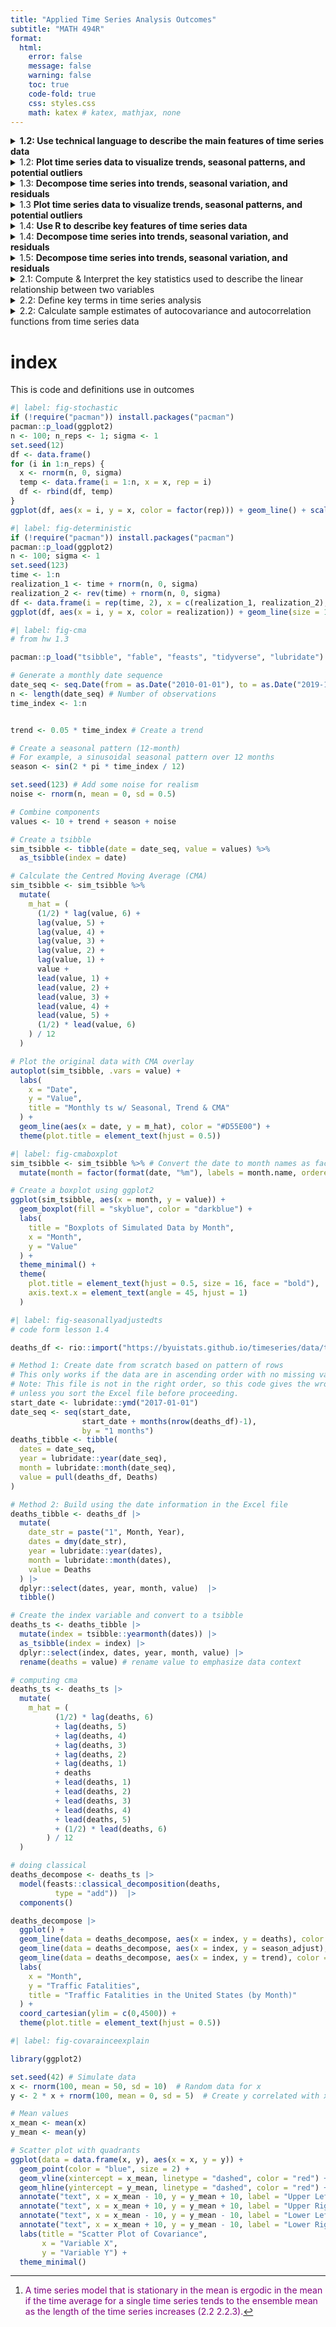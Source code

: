 ```yaml
---
title: "Applied Time Series Analysis Outcomes"
subtitle: "MATH 494R"
format: 
  html:
    error: false
    message: false
    warning: false
    toc: true
    code-fold: true
    css: styles.css
    math: katex # katex, mathjax, none 
---
```



<!-- add eval: false when working on this so it renders faster -->

<details>

<summary>**1.2: Use technical language to describe the main features of time series data**</summary>

-   **Define time series analysis**
    -   A time series analysis quantifies the main features in data and the random variation. These reasons, combined with improved computing power, have made time series methods widely applicable in government, industry, and commerce.
-   **Define time series**
    -   Time series are analysed to understand the past and to predict the future, enabling managers or policy makers to make properly informed decisions.
-   **Define sampling interval**
    -   When a variable is measured sequentially in time over or at a fixed interval, known as the sampling interval, the resulting data form a time series.
-   **Define serial dependence or autocorrelation**
    -   A correlation of a variable with itself at different times is known as autocorrelation or serial correlation.
-   **Define a time series trend**
    -   In general, a systematic change in a time series that does not appear to be periodic is known as a trend. The simplest model for a trend is a linear increase or decrease, and this is often an adequate approximation.
-   **Define seasonal variation**
    -   Repeated pattern within each year (or any other fixed time period).
-   **Define cycle**
    -   Repeated pattern that does not correspond to some fixed natural period.
-   **Differentiate between deterministic and stochastic trends**
    -   Stochastic Trend: Random trend that does not follow a discernible or predictable pattern. @fig-stochastic
    -   Deterministic Trend: Can be modeled with mathematical functions, facilitating the long-term prediction of the behavior. @fig-deterministic

</details>

<details>

<summary>1.2: **Plot time series data to visualize trends, seasonal patterns, and potential outliers**</summary>

-   Plot a "ts" object
-   Plot the estimated trend of a time series by computing the mean across one full period

</details>

<details>

<summary>1.3: **Decompose time series into trends, seasonal variation, and residuals**</summary>

-   **Define smoothing**
    -   The centred moving average is an example of a smoothing procedure that is applied retrospectively to a time series with the objective of identifying an underlying signal or trend.
-   **Compute the centered moving average for a time series**
    -   $\hat m_t = \dfrac{\frac{1}{2}x_{t-6} + x_{t-5} + \cdots + x_{t-1} + x_t + x_{t+1} + \cdot + x_{t+5} + \frac{1}{2} x_{t+6}}{12}$.
-   **Estimate the trend component using moving averages**
    -   There are various ways to estimate the trend $m_t$ at time t, but a relatively simple procedure, is just use the cma formula for $x_t$. Orange line = CMA. @fig-cma

</details>

<details>

<summary>1.3 **Plot time series data to visualize trends, seasonal patterns, and potential outliers**</summary>

-   **Plot the estimated trend of a time series using a moving average.**
-   **Make box plots to examine seasonality.**
-   **Interpret the trend and seasonal pattern observed in a time series**
    -   Trend is increasing over time, and there is a seasonal pattern that repeats every 12 months. The trend is estimated using a centred moving average, and the seasonal pattern is visualized using box plots. @fig-cma @fig-cmaboxplot

</details>

<details>

<summary>1.4: **Use R to describe key features of time series data**</summary>

-   Import CSV data and convert to tsibble format

```r
#| code-fold: FALSE
# Weather data for Rexburg
monthly_tsibble <- rio::import("https://byuistats.github.io/timeseries/data/rexburg_weather.csv") |> 
  # Convert 'dates' to Date format
  mutate(date2 = ymd(dates)) |>
  # Extract year and month from 'date2'
  mutate(year_month = yearmonth(date2)) |>
  # Group data by 'year_month'
  group_by(year_month) |>
  # Calculate mean of 'rexburg_airport_high' for each group
  summarize(average_daily_high_temp = mean(rexburg_airport_high)) |>
  # Remove grouping
  ungroup() |> 
  # Convert data frame to time series tibble
  as_tsibble(index = year_month)

 # Display the resulting tibble
 view(monthly_tsibble) 
```

</details>

<details>

<summary>1.4: **Decompose time series into trends, seasonal variation, and residuals**</summary>

-   **Implement additive decomposition**
    -   A simple additive decomposition model is given by $x_t = m_t + s_t + r_t$, where $m_t$ is the trend, $s_t$ is the seasonal component, and $r_t$ (or in the book: where $z_t$ is an error term) is the random component. (1.5.2)
-   **Explain how to remove seasonal variation using an estimate for seasonal component of a time series**
    -   To remove the seasonal variation from a time series, we can subtract the estimated seasonal component from the original time series. This results in a seasonally-adjusted time series that can be used for further analysis.
    -   It is common to present economic indicators, such as unemployment percentages, as seasonally adjusted series.This highlights any trend that might otherwise be masked by seasonal variation attributable, for instance, to the end of the academic year, when school and university leavers are seeking work. (1.5.3)
-   **Compute the estimators of seasonal variation for an additive model**
    -   $\hat s_t$: The centered moving average, $\hat m_t$, is then used to compute the monthly additive effect, $\hat s_t$.

    -   $\bar {\hat s_t}$: calculate the mean of the $\hat s_t$ values for each month. We will call this $\bar {\hat s_t}$,

    -   $\bar{\bar {\hat s_t}}$: the unadjusted monthly additive components.

        $$
          \bar s_t = \bar {\hat s_t} - \bar{\bar {\hat s_t}}
        $$

   where $\bar {\hat s_t}$ is the mean of the $\hat s_t$ values corresponding to month $t$, and $\bar{\bar {\hat s_t}}$ is the mean of the $\bar {\hat s_t}$ values.

   -   $\bar s_t$: This yields $\bar s_t$, the seasonally adjusted mean for each month.
  
-   **Calculate the random component for an additive model**
    -   We calculate the random component by subtracting the trend and seasonally adjusted mean from the time series:

        $$
          \text{random component} = x_t - \hat m_t - \bar s_t
        $$
-   **Compute a seasonally-adjusted time series based on an additive model**
    -   The seasonally adjusted series is computed by subtracting $\bar s_t$ from each of the observed values:

        $$
          \text{seasonally adjusted series} = x_t - \bar s_t
        $$. The figure below illustrates the original time series (in black), the centered moving average $\hat m_t$ (in blue), and the seasonally adjusted series (in red). @fig-seasonallyadjustedts

</details>

<details>

<summary>1.5: **Decompose time series into trends, seasonal variation, and residuals**</summary>

-   **Explain the differences between additive and multiplicative models**
    -   in Models where they are dominated by a trend and or seasonal effect, then classical additive/multiplicative models are more common.
    -   **Multiplicative** Model : R's multiplicative model: this implies that the error term, $z_t$ (or $r_t$), has a mean of 1, rather than 0.
    -   **Additve** model $x_t = m_t + s_t + z_t$ vs **multiplicative** book $x_t = m_t * s_t + z_t$ or **multiplicative r** define as $x_t = m_t * s_t * z_t$
    -   <span style="color:purple;">**Seasonal Component**</span>
        -   **Additive**:$s_t = \sin \left( \frac{t\pi}{6} \right) + \frac{1}{2}\cos\left(\frac{t \pi}{18} \right)$




            The r seasonal formula in the code corresponds to: $$s_t = b \sin \left( \frac{t}{12} \cdot 2 \pi \right) + c \cos \left( \frac{t}{12} \cdot 2 \pi \cdot 3 \right)$$

            *Components:*

            1.  Sinusoidal Component:\
                $$b \sin \left( \frac{t}{12} \cdot 2 \pi \right)$$
                -   $b = 1$: The amplitude of the sine wave.
                -   $\frac{t}{12} \cdot 2 \pi$: Converts $t$, the month number, into a cycle based on a 12-month period.
            2.  Cosine Component: $$c \cos \left( \frac{t}{12} \cdot 2 \pi \cdot 3 \right)$$
                -   $c = 0.5$: The amplitude of the cosine wave.
                -   $\frac{t}{12} \cdot 2 \pi \cdot 3$: Introduces a higher frequency cycle over the same 12-month period.

        -   **Additive Seasonal Component**: $s_t$ $$\text{seasonally adjusted series}  s_t = x_t - \bar s_t$$
            - Seasonally Adjusted Means $\bar s_t$ $$
  \bar s_t = \bar {\hat s_t} - \bar{\bar {\hat s_t}}
$$ where $\bar {\hat s_t}$ is the mean of the $\hat s_t$ values corresponding to month $t$, and $\bar{\bar {\hat s_t}}$ is the mean of the $\bar {\hat s_t}$ values.

            - Montly Additive Effect $\hat s_t$ 
            $$
  \hat s_t = x_t - \hat m_t
            $$ The centered moving average, $\hat m_t$, is then used to compute the monthly additive effect, $\hat s_t$

        -   spacer
        
        -   **Multiplicative Seasonal Component** $s_t$

            - Seasonally Adjusted Means $\bar s_t$ $$ \bar s_t = \frac{ \left( \bar {\hat s_t} \right) }{ \left( \bar {\bar {\hat s_t}} \right) } $$ Divide each of the $\bar {\hat s_t}$ values by $\bar {\bar {\hat s_t}}$ to get $\bar s_t$, the seasonally adjusted factor for quarter $t$. (Note that the mean of the $\bar s_t$ values will be 1.) 
            $\bar {\hat s_t}$ = mean($\hat s_t$) (unique like mean of Jan or mean of 1st Q)
$\bar {\bar {\hat s_t}}$ = mean($\bar {\hat s_t}$) - overallmean mean of $\bar {\hat s_t}$


            - Monthly/quaterly Adjusted Means $\hat s_t$: 
            $$
              \hat s_t = \dfrac{ x_t }{ \hat m_t }
            $$ 
            The centered moving average, $\hat m_t$, is then used to compute the quarterly multiplictive effect, $\hat s_t$:
            - Centered MA is calculated the same way as additive for this step. 
            
              ```r
              # 1.5 lesson code sample
              # computes the 4-quarter centered moving average (m_hat)
              apple_ts $% apple_ts |> 
                mutate(
                  m_hat = (
                        (1/2) * lag(revenue, 2)
                        + lag(revenue, 1)
                        + revenue
                        + lead(revenue, 1)
                        + (1/2) * lead(revenue, 2)
                      ) / 4
                )
              
              
              ```


        -   spacer



        -   spacer



        -   **Multiplicative** The seasonal formula in the multiplicative model corresponds to: $$s_t = e^{b \sin \left( \frac{t}{12} \cdot 2 \pi \right) + c \cos \left( \frac{t}{12} \cdot 2 \pi \cdot 3 \right) + 1}$$

            Components:

            1.  **Exponential Seasonal Component**:\
                $$ 
                e^{b \sin \left( \frac{t}{12} \cdot 2 \pi \right) + c \cos \left( \frac{t}{12} \cdot 2 \pi \cdot 3 \right) + 1} 
                $$
                -   $b = 1$: The amplitude of the sine wave.\
                -   $c = 0.5$: The amplitude of the cosine wave.\
                -   $\frac{t}{12} \cdot 2 \pi$: Converts $t$, the month number, into a 12-month sinusoidal cycle.
                -   $\frac{t}{12} \cdot 2 \pi \cdot 3$: Introduces a higher frequency cycle over the same 12-month period.\
                -   $+1$: Ensures the seasonal component is strictly positive.
            2.  **Multiplicative Combination**:
                -   The seasonal component $s_t$ is multiplied with the trend $m_t$ and error term $z_t$ to construct the time series: $$
                    x_t = m_t \cdot s_t \cdot z_t
                    $$
    -   <span style="color:purple;">**Random Component**</span> $r_t$ or $z_t$
        -   additive: $r_t = x_t - \hat m_t - \bar s_t$ spacer $$r_t = x_t - \hat m_t - \bar s_t$$
        
        -   multiplicative:

$$ ignore this money signs (see source comment) <!-- this money signs are needed to cancel out two previously use so the red txt can go away. gotta fixed this later but cant spend to much time on it now -->


$$z_t = \dfrac{ x_t }{ \hat m_t \cdot \bar s_t }$$

-   **Implement multiplicative decomposition**
This can be found in code for chapter 1, and by reviewing the lesson 1.5 code. 
-   **Compute the estimators of seasonal variation for a multiplicative model**
-   **Calculate the random component for a multiplicative model**
Random Error Term (Error Plot):
$$ e_t = \frac{x_t}{m_t \cdot s_t} $$
-   **Compute a seasonally-adjusted time series based on a multiplicative model**

Random Error Term (Error Plot):
$$ e_t = \frac{x_t}{m_t \cdot s_t} $$

Trend:
$$ m_t = e^{a \cdot t} $$

Seasonal:
$$ s_t = e^{b \cdot \sin\left(\frac{2 \pi t}{12}\right) + c \cdot \cos\left(\frac{6 \pi t}{12}\right) + 1} $$

Seasonally-Adjusted Time Series
$$ x_t = m_t \cdot s_t \cdot z_t $$
</details>






<details>

<summary>2.1: Compute & Interpret the key statistics used to describe the linear relationship between two variables</summary>

-   Compute & Interpret the sample mean
    - It is just doing the mean of a variable. $$ \bar{x} = \frac{1}{n} \sum_{i=1}^{n} x_i $$
    - Need to refresh of difference for doing stats on a sample vs a population

Sample Mean
The **sample mean** $\bar{x}$ is the average value of the data points in the sample. It summarizes the central tendency and is computed as:
$$
\bar{x} = \frac{1}{n} \sum_{i=1}^n x_i
$$

---

-   Compute & Interpret the sample variance

Sample Variance
The **sample variance** $s^2$ measures the spread of data around the sample mean. It quantifies variability and is calculated as:
$$
s^2 = \frac{1}{n-1} \sum_{i=1}^n (x_i - \bar{x})^2
$$
It provides insight into how much individual observations deviate from the average, capturing the data's dispersion.

---

-   Compute & Interpret the sample standard deviation

Sample Standard Deviation
The **sample standard deviation** $s$ is the square root of the sample variance:
$$
s = \sqrt{s^2}
$$
It represents the average deviation of data points from the mean in the same units as the original data, facilitating easier interpretation.

---

-   Compute & Interpret the sample covariance

Sample Covariance
The **sample covariance** $Cov(x, y)$ quantifies the linear relationship between two variables $x$ and $y$. It is calculated as:
$$
Cov(x, y) = \frac{1}{n-1} \sum_{i=1}^n (x_i - \bar{x})(y_i - \bar{y})
$$
A positive covariance indicates that $x$ and $y$ increase together, while a negative covariance suggests an inverse relationship.

---

-   Compute & Interpret the sample correlation coefficient

Sample Correlation Coefficient
The **sample correlation coefficient** $r$ standardizes the covariance, giving a dimensionless measure of linear association between $x$ and $y$:
$$
r = \frac{Cov(x, y)}{s_x s_y}
$$
It ranges between $-1$ (perfect negative linear relationship) and $+1$ (perfect positive linear relationship), with $0$ indicating no linear relationship.

---

-   Explain sample covariance using a scatter plot 

@fig-covarainceexplain

Covariance measures the linear relationship between two variables, x and y.
It evaluates how changes in x correspond to changes in y:

- Positive covariance: y increases as x increases (points cluster in the lower-left and upper-right quadrants).

- Negative covariance: y decreases as x increases (points cluster in the upper-left and lower-right quadrants).

- Zero covariance: No linear relationship (points are scattered with no clear pattern).

---


</details>




<details>

<summary>2.2: Define key terms in time series analysis</summary>

-   **Define the ensemble of a time series** (2.2 2.2.2)
    -   The ensemble of a time series is the set of all possible time series that could theoretically be generated by the underlying stochastic model. Each time series in the ensemble is a distinct realization of the model. For practical purposes, the ensemble represents the entire population of time series that share the same probability structure, even though we typically have access to only one observed realization in practice.

------------------------------------------------------------------------

-   **Define the expected value (or mean function) of a time series model** (2.2.2)

The expected value of a time series model

The **expected value**, commonly abbreviated to expectation, E, of a variable, or a function of a variable, is its *mean* value in a population. So E(x) is the mean of x, denoted $\mu$, and $$E[(x - \mu)^2]$$ is the mean of the squared deviations about $\mu$, better known as the variance $\sigma^2$ of x. The standard deviation, $\sigma$ is the square root of the variance.



The **mean function** of a time series model is, denoted $\mu(t)$: $$
\mu(t) = E[x_t]
$$ and, in general, is a function of t. The expectation in this definition is an average taken across the ensemble of all the possible time series that might have been produced by the time series model(see fig 2.2 in the book). The ensemble constitutes the entire population.

------------------------------------------------------------------------

-   **Define the sample estimate of the population mean of a time series** (2.2.2 e2.7)

The **sample estimate** of the population mean is the arithmetic mean of the observed values in a single realization of the time series. It is calculated as: $$
\bar{x} =  \sum_{t=1}^n \frac{x_t}{n}
$$ where $n$ is the number of observations. Equation (2.7) does rely on an assumption that a sufficiently long time series characterises the hypothetical model. Such models are known as [ergodic]{style="color:purple;"}[^1], and the models in this book are all ergodic.

[^1]: [A time series model that is stationary in the mean is ergodic in the mean if the time average for a single time series tends to the ensemble mean as the length of the time series increases (2.2 2.2.3).]{style="color:purple;"}

------------------------------------------------------------------------

-   **Define the variance function of a time series model** (2.2.1 2.2.4 e2.9)

The **variance function** of a time series model, denoted $\sigma^2(t)$, that is stationary in the mean is 

$$
\sigma^2(t) = E[(x_t - \mu)^2] \tag{e2.9}
$$ 
(is the mean of the squared deviations pdf pg 27)

which can, in principle, take a different value at every time t. But we cannot estimate a different variance at each time point from a single time series. To progress, we must make some simplifying assumption. If we assume the model is stationary in the variance, this constant population variance, σ2, can be estimated from the sample variance

------------------------------------------------------------------------

-   **State the constant variance estimator for a time series model**

The constant variance estimator? not sure about this one $$
\hat{\sigma}^2 = \frac{1}{n-1} \sum_{t=1}^n (x_t - \bar{x})^2$$ 

------------------------------------------------------------------------

-   **Explain the stationarity assumption**

A time series is said to be **stationary** if its statistical properties, such as the mean, variance, and autocorrelation, are constant over time. **Need to confirm this**

------------------------------------------------------------------------

-   **Explain the stationary variance assumption** (2.2.4 e2.9)

**Not sure about this** 
This can continue from the <span style="color:purple;">Variance Function</span> in equation 2.9 to 2.10 maybe. 

The variance function of a time series model that is stationary in the mean is which can, in principle, take a different value at every time t. But we cannot estimate a different variance at each time point from a single time series. To progress, we must make some simplifying assumption. If we assume the model is stationary in the variance, this constant population variance, σ2, can be estimated from the sample variance:

------------------------------------------------------------------------

-   **Define lag**

**Lag** refers to the time difference or the number of steps between two points in a time series. It is denoted by $k$ and often appears in contexts like autocorrelation or autocovariance calculations. For example: 

- Lag $k$ compares $x_t$ with $x_{t+k}$, where $k$ is the number of time steps separating the observations.

------------------------------------------------------------------------

-   **Define autocorrelation**

**Autocorrelation** A correlation of a variable with itself at different times
is known as <span style="color:purple;">autocorrelation</span> or serial correlation.  If a time series model is second-order stationary, we can define an autocovariance function (acvf), $y_k$, as a function of the lag k. 
 
------------------------------------------------------------------------

-   **Second-Order Properties**

The mean and variance play an important role in the study of statistical distributions because they summarise two key distributional properties– a central location and the spread. Similarly, in the study of time series models, a key role is played by the <span style="color:purple;">second-order properties</span>, which include the mean, variance, and serial correlation (described below). 

Consider a time series model that is stationary in the mean and the variance. The variables may be correlated, and the model is second-order stationary if the correlation between variables depends only on the number of time steps separating them. The number of time steps between the variables is known as the lag. A correlation of a variable with itself at different times is known as autocorrelation or serial correlation. If a time series model is second-order stationary, we can define an <span style="color:purple;">autocovariance function</span> (acvf), $y_k$, as a function of the lag $k$ (e2.11):

$$
\gamma(k) = E[(x_t - \mu)(x_{t+k} - \mu)] \tag{e2.11}
$$

The function $\gamma_k$ does not depend on t because the expectation, which is across the ensemble, is the same at all times t. This definition follows naturally from Equation (2.1) by replacing $x$ with $x_t$ and $y$ with $x_{t+k}$ and noting that the mean $\mu$ is the mean of both $x_t$ and $x_{t+k}$. The lag $k$ <span style="color:purple;">autocorrelation function</span> (acf), $p_k$, is defined by(e2.12)

$$
\rho_k = \frac{\gamma_k}{\sigma^2} \tag{e2.12}
$$

It follows from the definition that $p_0$ is 1. 

It is possible to set up a second-order stationary time series model that has skewness; for example, one that depends on time t. Applications for such models are rare, and it is customary to drop the term ‘second-order’ and use ‘stationary’ on its own for a time series model that is at least second order stationary. The term <span style="color:pink;">strictly stationary</span> is reserved for more rigorous conditions. The **acvf** and **acf** can be estimated from a time series by their sample equivalents. The sample **acvf**, $c_k$, is calculated as (e2.13)

$$
c_k = \frac{1}{n} \sum_{t=1}^{n-k} (x_t - \bar{x})(x_{t+k} - \bar{x}) \tag{e2.13}
$$

Note that the autocovariance at lag 0, $c_0$, is the variance calculated with a denominator $n$. Also, a denominator $n$ is used when calculating $c_k$, although  only $n − k$ terms are added to form the numerator. Adopting this definition constrains all sample autocorrelations to lie between −1 and 1. The **sample acf** is defined as (e2.14)

$$
r_k = \frac{c_k}{c_0} \tag{e2.14}
$$


------------------------------------------------------------------------

-   **Define the second-order stationary time series**

A time series model is **second-order stationary** if it satisfies the following conditions:

1. The mean and variance are constant over time.

2. The correlation between variables depends only on the lag $k$, which is the number of time steps separating them.

The **autocovariance function** (acvf), $\gamma_k$, is defined as:

- The **acvf**, $\gamma_k$, quantifies the covariance between observations separated by a lag $k$, and it does not depend on the specific time $t$. This ensures the temporal consistency required for second-order stationarity: (e2.11)

$$
\gamma(k) = E[(x_t - \mu)(x_{t+k} - \mu)]
$$

The <span style="color:pink;">**autocorrelation function**</span> (acf), $\rho_k$, is: (e2.12)

- The **acf**, $\rho_k$, normalizes the autocovariance by the variance, providing a dimensionless measure of the strength and direction of the relationship between observations at lag $k$:

$$
\rho_k = \frac{\gamma_k}{\sigma^2}
$$


------------------------------------------------------------------------

-   **Define the autocovariance function, acvf**(2.2.5 e2.11)

The **acvf** quantifies the covariance between observations separated by a lag $k$, and it does not depend on the specific time $t$. This ensures the temporal consistency required for second-order stationarity

------------------------------------------------------------------------

-   **Explain the autocovariance (acvf) function in Equation** (2.2.5 e2.11)

We can define the autocovariance function (acvf), $\gamma_k$, as a function of the lag k:

$$
\gamma_k = E[(x_t - \mu)(x_{t+k} - \mu)]
$$

need to add what the variables do.

------------------------------------------------------------------------

-   **Explain the lag k autocorrelation (acf) function in Equation** (2.12)

The lag $k$ autocorrelation function is the normalized version of the autocovariance function, defined as: 

$$
\rho(k) = \frac{\gamma(k)}{\sigma^2}
$$ 

- not sure how reliable this explanation is, but leaving since it seems correct, but it is all from ai, just need to confirm.

- $\rho(k)$ measures the strength of linear association between observations $k$ units apart, scaled to lie between $-1$ and $1$. 

- A value of $+1$ or $-1$ indicates perfect positive or negative linear correlation, respectively, while $0$ indicates no linear relationship. 

- It simplifies the interpretation of autocovariance by removing the influence of scale. 



------------------------------------------------------------------------


-   **Define the sample acvf, ck** (2.2.5 e2.13)

The sample autocovariance function (*acvf*)

$$
c_k = \frac{1}{n} \sum_{t=1}^{n-k} (x_t - \bar{x})(x_{t+k} - \bar{x})
$$

------------------------------------------------------------------------

-   **Define the sample autocorrelation function, acf** (2.2.5 e2.14)

The **sample autocorrelation function** (acf).

$$
r_k = \frac{c_k}{c_0}
$$

------------------------------------------------------------------------




Important for 2.2 outcomes

The covariance is a measure of linear association between two variables (x, y). (2.2.1)

</details>

<details>

<summary>2.2: Calculate sample estimates of autocovariance and autocorrelation functions from time series data</summary>

-   **Define the sample autocovariance function, c_k**
-   **Define the sample autocorrelation function, r_k**

</details>










# index

This is code and definitions use in outcomes





```r
#| label: fig-stochastic
if (!require("pacman")) install.packages("pacman")
pacman::p_load(ggplot2)
n <- 100; n_reps <- 1; sigma <- 1
set.seed(12)
df <- data.frame()
for (i in 1:n_reps) {
  x <- rnorm(n, 0, sigma)
  temp <- data.frame(i = 1:n, x = x, rep = i)
  df <- rbind(df, temp)
}
ggplot(df, aes(x = i, y = x, color = factor(rep))) + geom_line() + scale_color_manual(values = rainbow(n_reps)) + labs(title = paste0(n_reps, " Realizations of Random Noise"), x = "Time", y = "x") + theme_bw() + theme(plot.title = element_text(hjust = 0.5)) + guides(color = guide_legend(title = "Realization"))


```

```r
#| label: fig-deterministic
if (!require("pacman")) install.packages("pacman")
pacman::p_load(ggplot2)
n <- 100; sigma <- 1
set.seed(123)
time <- 1:n
realization_1 <- time + rnorm(n, 0, sigma)
realization_2 <- rev(time) + rnorm(n, 0, sigma)
df <- data.frame(i = rep(time, 2), x = c(realization_1, realization_2), realization = factor(rep(c("Incr", "Decr"), each = n)))
ggplot(df, aes(x = i, y = x, color = realization)) + geom_line(size = 1) + scale_color_manual(values = c("Incr" = "blue", "Decr" = "red")) + labs(title = "Deterministic Time Series with Noise", x = "Time", y = "Value") + theme_minimal() + theme(plot.title = element_text(hjust = 0.5)) + guides(color = guide_legend(title = "Realization"))

```

```r
#| label: fig-cma
# from hw 1.3

pacman::p_load("tsibble", "fable", "feasts", "tidyverse", "lubridate")

# Generate a monthly date sequence
date_seq <- seq.Date(from = as.Date("2010-01-01"), to = as.Date("2019-12-01"), by = "month")
n <- length(date_seq) # Number of observations
time_index <- 1:n


trend <- 0.05 * time_index # Create a trend

# Create a seasonal pattern (12-month)
# For example, a sinusoidal seasonal pattern over 12 months
season <- sin(2 * pi * time_index / 12) 

set.seed(123) # Add some noise for realism
noise <- rnorm(n, mean = 0, sd = 0.5)

# Combine components
values <- 10 + trend + season + noise

# Create a tsibble
sim_tsibble <- tibble(date = date_seq, value = values) %>% 
  as_tsibble(index = date)

# Calculate the Centred Moving Average (CMA)
sim_tsibble <- sim_tsibble %>%
  mutate(
    m_hat = (
      (1/2) * lag(value, 6) +
      lag(value, 5) +
      lag(value, 4) +
      lag(value, 3) +
      lag(value, 2) +
      lag(value, 1) +
      value +
      lead(value, 1) +
      lead(value, 2) +
      lead(value, 3) +
      lead(value, 4) +
      lead(value, 5) +
      (1/2) * lead(value, 6)
    ) / 12
  )

# Plot the original data with CMA overlay
autoplot(sim_tsibble, .vars = value) +
  labs(
    x = "Date",
    y = "Value",
    title = "Monthly ts w/ Seasonal, Trend & CMA" 
  ) +
  geom_line(aes(x = date, y = m_hat), color = "#D55E00") +
  theme(plot.title = element_text(hjust = 0.5))

```

```r
#| label: fig-cmaboxplot
sim_tsibble <- sim_tsibble %>% # Convert the date to month names as factors
  mutate(month = factor(format(date, "%m"), labels = month.name, ordered = TRUE))

# Create a boxplot using ggplot2
ggplot(sim_tsibble, aes(x = month, y = value)) +
  geom_boxplot(fill = "skyblue", color = "darkblue") +
  labs(
    title = "Boxplots of Simulated Data by Month",
    x = "Month",
    y = "Value"
  ) +
  theme_minimal() +
  theme(
    plot.title = element_text(hjust = 0.5, size = 16, face = "bold"),
    axis.text.x = element_text(angle = 45, hjust = 1)
  )
```

```r
#| label: fig-seasonallyadjustedts
# code form lesson 1.4

deaths_df <- rio::import("https://byuistats.github.io/timeseries/data/traffic_deaths.xlsx")

# Method 1: Create date from scratch based on pattern of rows
# This only works if the data are in ascending order with no missing values
# Note: This file is not in the right order, so this code gives the wrong tsibble
# unless you sort the Excel file before proceeding.
start_date <- lubridate::ymd("2017-01-01")
date_seq <- seq(start_date,
                start_date + months(nrow(deaths_df)-1),
                by = "1 months")
deaths_tibble <- tibble(
  dates = date_seq,
  year = lubridate::year(date_seq),
  month = lubridate::month(date_seq),
  value = pull(deaths_df, Deaths)
)

# Method 2: Build using the date information in the Excel file
deaths_tibble <- deaths_df |>
  mutate(
    date_str = paste("1", Month, Year),
    dates = dmy(date_str),
    year = lubridate::year(dates),
    month = lubridate::month(dates),
    value = Deaths
  ) |>
  dplyr::select(dates, year, month, value)  |> 
  tibble()

# Create the index variable and convert to a tsibble
deaths_ts <- deaths_tibble |>
  mutate(index = tsibble::yearmonth(dates)) |>
  as_tsibble(index = index) |>
  dplyr::select(index, dates, year, month, value) |>
  rename(deaths = value) # rename value to emphasize data context

# computing cma
deaths_ts <- deaths_ts |> 
  mutate(
    m_hat = (
          (1/2) * lag(deaths, 6)
          + lag(deaths, 5)
          + lag(deaths, 4)
          + lag(deaths, 3)
          + lag(deaths, 2)
          + lag(deaths, 1)
          + deaths
          + lead(deaths, 1)
          + lead(deaths, 2)
          + lead(deaths, 3)
          + lead(deaths, 4)
          + lead(deaths, 5)
          + (1/2) * lead(deaths, 6)
        ) / 12
  )

# doing classical
deaths_decompose <- deaths_ts |>
  model(feasts::classical_decomposition(deaths,
          type = "add"))  |>
  components()

deaths_decompose |>
  ggplot() +
  geom_line(data = deaths_decompose, aes(x = index, y = deaths), color = "black") +
  geom_line(data = deaths_decompose, aes(x = index, y = season_adjust), color = "#D55E00") +
  geom_line(data = deaths_decompose, aes(x = index, y = trend), color = "#0072B2") +
  labs(
    x = "Month",
    y = "Traffic Fatalities",
    title = "Traffic Fatalities in the United States (by Month)"
  ) +
  coord_cartesian(ylim = c(0,4500)) +
  theme(plot.title = element_text(hjust = 0.5))
```





```r
#| label: fig-covarainceexplain

library(ggplot2)

set.seed(42) # Simulate data
x <- rnorm(100, mean = 50, sd = 10)  # Random data for x
y <- 2 * x + rnorm(100, mean = 0, sd = 5)  # Create y correlated with x

# Mean values
x_mean <- mean(x)
y_mean <- mean(y)

# Scatter plot with quadrants
ggplot(data = data.frame(x, y), aes(x = x, y = y)) +
  geom_point(color = "blue", size = 2) +
  geom_vline(xintercept = x_mean, linetype = "dashed", color = "red") +
  geom_hline(yintercept = y_mean, linetype = "dashed", color = "red") +
  annotate("text", x = x_mean - 10, y = y_mean + 10, label = "Upper Left", color = "black") +
  annotate("text", x = x_mean + 10, y = y_mean + 10, label = "Upper Right", color = "black") +
  annotate("text", x = x_mean - 10, y = y_mean - 10, label = "Lower Left", color = "black") +
  annotate("text", x = x_mean + 10, y = y_mean - 10, label = "Lower Right", color = "black") +
  labs(title = "Scatter Plot of Covariance",
       x = "Variable X",
       y = "Variable Y") +
  theme_minimal()
```